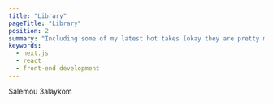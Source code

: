 ---
title: "Library"
pageTitle: "Library"
position: 2
summary: "Including some of my latest hot takes (okay they are pretty mild)."
keywords:
  - next.js
  - react
  - front-end development
---

Salemou 3alaykom
